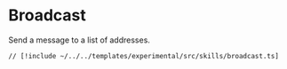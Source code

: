 # Broadcast

Send a message to a list of addresses.

```tsx [src/skills/broadcast.ts]
// [!include ~/../../templates/experimental/src/skills/broadcast.ts]
```
